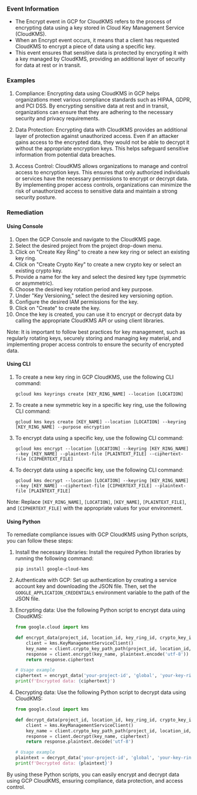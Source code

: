 
### Event Information

- The Encrypt event in GCP for CloudKMS refers to the process of encrypting data using a key stored in Cloud Key Management Service (CloudKMS).
- When an Encrypt event occurs, it means that a client has requested CloudKMS to encrypt a piece of data using a specific key.
- This event ensures that sensitive data is protected by encrypting it with a key managed by CloudKMS, providing an additional layer of security for data at rest or in transit.


### Examples

1. Compliance: Encrypting data using CloudKMS in GCP helps organizations meet various compliance standards such as HIPAA, GDPR, and PCI DSS. By encrypting sensitive data at rest and in transit, organizations can ensure that they are adhering to the necessary security and privacy requirements.

2. Data Protection: Encrypting data with CloudKMS provides an additional layer of protection against unauthorized access. Even if an attacker gains access to the encrypted data, they would not be able to decrypt it without the appropriate encryption keys. This helps safeguard sensitive information from potential data breaches.

3. Access Control: CloudKMS allows organizations to manage and control access to encryption keys. This ensures that only authorized individuals or services have the necessary permissions to encrypt or decrypt data. By implementing proper access controls, organizations can minimize the risk of unauthorized access to sensitive data and maintain a strong security posture.

### Remediation

#### Using Console

1. Open the GCP Console and navigate to the CloudKMS page.
2. Select the desired project from the project drop-down menu.
3. Click on "Create Key Ring" to create a new key ring or select an existing key ring.
4. Click on "Create Crypto Key" to create a new crypto key or select an existing crypto key.
5. Provide a name for the key and select the desired key type (symmetric or asymmetric).
6. Choose the desired key rotation period and key purpose.
7. Under "Key Versioning," select the desired key versioning option.
8. Configure the desired IAM permissions for the key.
9. Click on "Create" to create the key.
10. Once the key is created, you can use it to encrypt or decrypt data by calling the appropriate CloudKMS API or using client libraries.

Note: It is important to follow best practices for key management, such as regularly rotating keys, securely storing and managing key material, and implementing proper access controls to ensure the security of encrypted data.

#### Using CLI

1. To create a new key ring in GCP CloudKMS, use the following CLI command:
   ```
   gcloud kms keyrings create [KEY_RING_NAME] --location [LOCATION]
   ```

2. To create a new symmetric key in a specific key ring, use the following CLI command:
   ```
   gcloud kms keys create [KEY_NAME] --location [LOCATION] --keyring [KEY_RING_NAME] --purpose encryption
   ```

3. To encrypt data using a specific key, use the following CLI command:
   ```
   gcloud kms encrypt --location [LOCATION] --keyring [KEY_RING_NAME] --key [KEY_NAME] --plaintext-file [PLAINTEXT_FILE] --ciphertext-file [CIPHERTEXT_FILE]
   ```

4. To decrypt data using a specific key, use the following CLI command:
   ```
   gcloud kms decrypt --location [LOCATION] --keyring [KEY_RING_NAME] --key [KEY_NAME] --ciphertext-file [CIPHERTEXT_FILE] --plaintext-file [PLAINTEXT_FILE]
   ```

Note: Replace `[KEY_RING_NAME]`, `[LOCATION]`, `[KEY_NAME]`, `[PLAINTEXT_FILE]`, and `[CIPHERTEXT_FILE]` with the appropriate values for your environment.

#### Using Python

To remediate compliance issues with GCP CloudKMS using Python scripts, you can follow these steps:

1. Install the necessary libraries: Install the required Python libraries by running the following command:
   ```
   pip install google-cloud-kms
   ```

2. Authenticate with GCP: Set up authentication by creating a service account key and downloading the JSON file. Then, set the `GOOGLE_APPLICATION_CREDENTIALS` environment variable to the path of the JSON file.

3. Encrypting data: Use the following Python script to encrypt data using CloudKMS:
   ```python
   from google.cloud import kms

   def encrypt_data(project_id, location_id, key_ring_id, crypto_key_id, plaintext):
       client = kms.KeyManagementServiceClient()
       key_name = client.crypto_key_path_path(project_id, location_id, key_ring_id, crypto_key_id)
       response = client.encrypt(key_name, plaintext.encode('utf-8'))
       return response.ciphertext

   # Usage example
   ciphertext = encrypt_data('your-project-id', 'global', 'your-key-ring-id', 'your-crypto-key-id', 'your-plaintext')
   print(f'Encrypted data: {ciphertext}')
   ```

4. Decrypting data: Use the following Python script to decrypt data using CloudKMS:
   ```python
   from google.cloud import kms

   def decrypt_data(project_id, location_id, key_ring_id, crypto_key_id, ciphertext):
       client = kms.KeyManagementServiceClient()
       key_name = client.crypto_key_path_path(project_id, location_id, key_ring_id, crypto_key_id)
       response = client.decrypt(key_name, ciphertext)
       return response.plaintext.decode('utf-8')

   # Usage example
   plaintext = decrypt_data('your-project-id', 'global', 'your-key-ring-id', 'your-crypto-key-id', 'your-ciphertext')
   print(f'Decrypted data: {plaintext}')
   ```

By using these Python scripts, you can easily encrypt and decrypt data using GCP CloudKMS, ensuring compliance, data protection, and access control.

